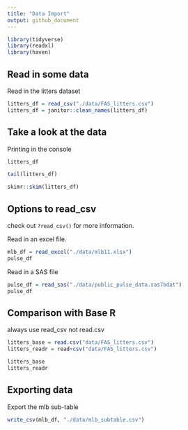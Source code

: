 ```yaml
---
title: "Data Import"
output: github_document
---
```


```r

library(tidyverse)
library(readxl)
library(haven)

```

## Read in some data

 Read in the litters dataset
 
```r
litters_df = read_csv("./data/FAS_litters.csv")
litters_df = janitor::clean_names(litters_df)
```
 
## Take a look at the data

Printing in the console

```r

litters_df

```

```r

tail(litters_df)

```

```r

skimr::skim(litters_df)

```
 
## Options to read_csv
 
check out `?read_csv()` for more information.

Read in an excel file.

```r

mlb_df = read_excel("./data/mlb11.xlsx")
pulse_df

```

Read in a SAS file

```r

pulse_df = read_sas("./data/public_pulse_data.sas7bdat")
pulse_df

```

## Comparison with Base R

always use read_csv not read.csv

```r

litters_base = read.csv("data/FAS_litters.csv")
litters_readr = read+csv("data/FAS_litters.csv")

litters_base
litters_readr

```

## Exporting data

Export the mlb sub-table

```r

write_csv(mlb_df, "./data/mlb_subtable.csv")

```


